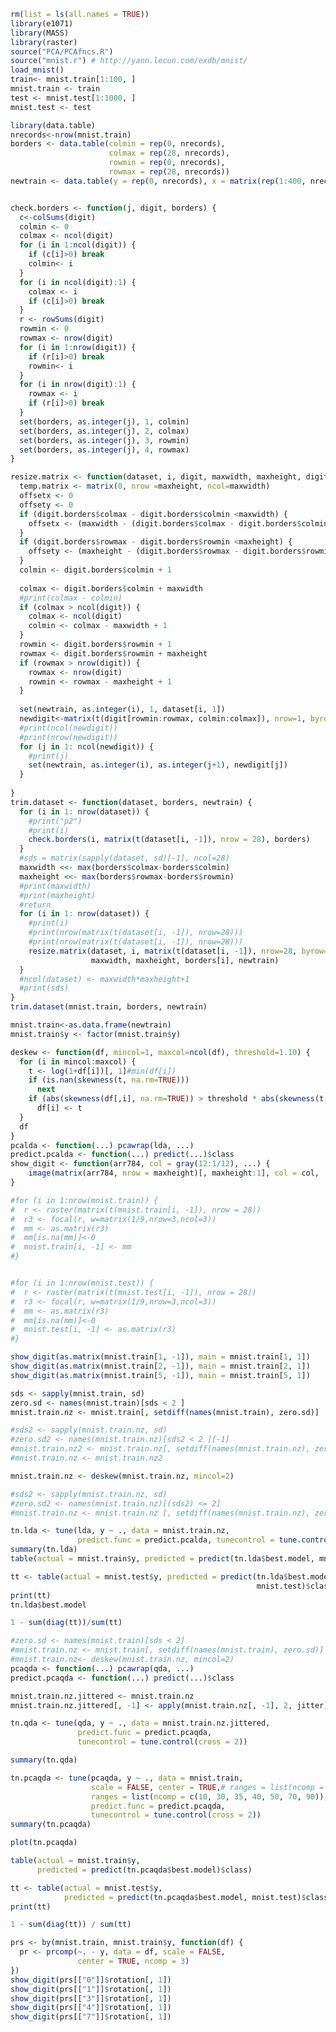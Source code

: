 ```r
rm(list = ls(all.names = TRUE))
library(e1071)
library(MASS)
library(raster)
source("PCA/PCAfncs.R")
source("mnist.r") # http://yann.lecun.com/exdb/mnist/
load_mnist()
train<- mnist.train[1:100, ]
mnist.train <- train
test <- mnist.test[1:1000, ]
mnist.test <- test

library(data.table)
nrecords<-nrow(mnist.train)
borders <- data.table(colmin = rep(0, nrecords), 
                      colmax = rep(28, nrecords), 
                      rowmin = rep(0, nrecords), 
                      rowmax = rep(28, nrecords))
newtrain <- data.table(y = rep(0, nrecords), x = matrix(rep(1:400, nrecords), nrow=nrecords))


check.borders <- function(j, digit, borders) {
  c<-colSums(digit)
  colmin <- 0
  colmax <- ncol(digit)  
  for (i in 1:ncol(digit)) {
    if (c[i]>0) break
    colmin<- i
  }
  for (i in ncol(digit):1) {
    colmax <- i
    if (c[i]>0) break
  }
  r <- rowSums(digit)
  rowmin <- 0
  rowmax <- nrow(digit)  
  for (i in 1:nrow(digit)) {
    if (r[i]>0) break
    rowmin<- i
  }
  for (i in nrow(digit):1) {
    rowmax <- i
    if (r[i]>0) break
  }
  set(borders, as.integer(j), 1, colmin)
  set(borders, as.integer(j), 2, colmax)
  set(borders, as.integer(j), 3, rowmin)
  set(borders, as.integer(j), 4, rowmax)
} 

resize.matrix <- function(dataset, i, digit, maxwidth, maxheight, digit.borders, newtrain) {
  temp.matrix <- matrix(0, nrow =maxheight, ncol=maxwidth)
  offsetx <- 0
  offsety <- 0
  if (digit.borders$colmax - digit.borders$colmin <maxwidth) {
    offsetx <- (maxwidth - (digit.borders$colmax - digit.borders$colmin)) %/% 2
  }
  if (digit.borders$rowmax - digit.borders$rowmin <maxheight) {
    offsety <- (maxheight - (digit.borders$rowmax - digit.borders$rowmin)) %/% 2
  }
  colmin <- digit.borders$colmin + 1
  
  colmax <- digit.borders$colmin + maxwidth
  #print(colmax - colmin)
  if (colmax > ncol(digit)) {
    colmax <- ncol(digit)
    colmin <- colmax - maxwidth + 1
  }
  rowmin <- digit.borders$rowmin + 1
  rowmax <- digit.borders$rowmin + maxheight
  if (rowmax > nrow(digit)) {
    rowmax <- nrow(digit)
    rowmin <- rowmax - maxheight + 1
  }
  
  set(newtrain, as.integer(i), 1, dataset[i, 1])
  newdigit<-matrix(t(digit[rowmin:rowmax, colmin:colmax]), nrow=1, byrow=T)
  #print(ncol(newdigit))
  #print(nrow(newdigit))
  for (j in 1: ncol(newdigit)) {
    #print(j)
    set(newtrain, as.integer(i), as.integer(j+1), newdigit[j])
  }
  
}
trim.dataset <- function(dataset, borders, newtrain) {
  for (i in 1: nrow(dataset)) {
    #print("p2")
    #print(i)
    check.borders(i, matrix(t(dataset[i, -1]), nrow = 28), borders)
  }
  #sds = matrix(sapply(dataset, sd)[-1], ncol=28)
  maxwidth <<- max(borders$colmax-borders$colmin)
  maxheight <<- max(borders$rowmax-borders$rowmin)
  #print(maxwidth)
  #print(maxheight)
  #return
  for (i in 1: nrow(dataset)) {
    #print(i)
    #print(nrow(matrix(t(dataset[i, -1]), nrow=28)))
    #print(nrow(matrix(t(dataset[i, -1]), nrow=28)))
    resize.matrix(dataset, i, matrix(t(dataset[i, -1]), nrow=28, byrow=T), 
                  maxwidth, maxheight, borders[i], newtrain)
  }
  #ncol(dataset) <- maxwidth*maxheight+1
  #print(sds)
}
trim.dataset(mnist.train, borders, newtrain)

mnist.train<-as.data.frame(newtrain)
mnist.train$y <- factor(mnist.train$y)

deskew <- function(df, mincol=1, maxcol=ncol(df), threshold=1.10) {
  for (i in mincol:maxcol) {
    t <- log(1+df[i])[, 1]#min(df[i])
    if (is.nan(skewness(t, na.rm=TRUE)))
      next 
    if (abs(skewness(df[,i], na.rm=TRUE)) > threshold * abs(skewness(t, na.rm=TRUE)))
      df[i] <- t
  }
  df
}
pcalda <- function(...) pcawrap(lda, ...)
predict.pcalda <- function(...) predict(...)$class
show_digit <- function(arr784, col = gray(12:1/12), ...) {
    image(matrix(arr784, nrow = maxheight)[, maxheight:1], col = col, ...)
}

#for (i in 1:nrow(mnist.train)) {
#  r <- raster(matrix(t(mnist.train[i, -1]), nrow = 28))
#  r3 <- focal(r, w=matrix(1/9,nrow=3,ncol=3))
#  mm <- as.matrix(r3)
#  mm[is.na(mm)]<-0
#  mnist.train[i, -1] <- mm
#}


#for (i in 1:nrow(mnist.test)) {
#  r <- raster(matrix(t(mnist.test[i, -1]), nrow = 28))
#  r3 <- focal(r, w=matrix(1/9,nrow=3,ncol=3))
#  mm <- as.matrix(r3)
#  mm[is.na(mm)]<-0
#  mnist.test[i, -1] <- as.matrix(r3)
#}
```

```r

show_digit(as.matrix(mnist.train[1, -1]), main = mnist.train[1, 1])
show_digit(as.matrix(mnist.train[2, -1]), main = mnist.train[2, 1])
show_digit(as.matrix(mnist.train[5, -1]), main = mnist.train[5, 1])

sds <- sapply(mnist.train, sd)
zero.sd <- names(mnist.train)[sds < 2 ]
mnist.train.nz <- mnist.train[, setdiff(names(mnist.train), zero.sd)]

#sds2 <- sapply(mnist.train.nz, sd)
#zero.sd2 <- names(mnist.train.nz)[sds2 < 2 ][-1]
#mnist.train.nz2 <- mnist.train.nz[, setdiff(names(mnist.train.nz), zero.sd2)]
#mnist.train.nz <- mnist.train.nz2 

mnist.train.nz <- deskew(mnist.train.nz, mincol=2)

#sds2 <- sapply(mnist.train.nz, sd)
#zero.sd2 <- names(mnist.train.nz)[(sds2) <= 2]
#mnist.train.nz <- mnist.train.nz [, setdiff(names(mnist.train.nz), zero.sd2)]
```

```r
tn.lda <- tune(lda, y ~ ., data = mnist.train.nz,
               predict.func = predict.pcalda, tunecontrol = tune.control(cross = 2))
summary(tn.lda)
table(actual = mnist.train$y, predicted = predict(tn.lda$best.model, mnist.train)$class)

tt <- table(actual = mnist.test$y, predicted = predict(tn.lda$best.model,
                                                       mnist.test)$class)
print(tt)
tn.lda$best.model

1 - sum(diag(tt))/sum(tt)
```

```r
#zero.sd <- names(mnist.train)[sds < 2]
#mnist.train.nz <- mnist.train[, setdiff(names(mnist.train), zero.sd)]
#mnist.train.nz<- deskew(mnist.train.nz, mincol=2)
pcaqda <- function(...) pcawrap(qda, ...)
predict.pcaqda <- function(...) predict(...)$class

mnist.train.nz.jittered <- mnist.train.nz
mnist.train.nz.jittered[, -1] <- apply(mnist.train.nz[, -1], 2, jitter)

tn.qda <- tune(qda, y ~ ., data = mnist.train.nz.jittered,
               predict.func = predict.pcaqda,
               tunecontrol = tune.control(cross = 2))

summary(tn.qda)

tn.pcaqda <- tune(pcaqda, y ~ ., data = mnist.train,
                  scale = FALSE, center = TRUE,# ranges = list(ncomp = c(1, 10, 20, 40, 50)),
                  ranges = list(ncomp = c(10, 30, 35, 40, 50, 70, 90)),
                  predict.func = predict.pcaqda,
                  tunecontrol = tune.control(cross = 2))
summary(tn.pcaqda)

plot(tn.pcaqda)

table(actual = mnist.train$y,
      predicted = predict(tn.pcaqda$best.model)$class)

tt <- table(actual = mnist.test$y,
            predicted = predict(tn.pcaqda$best.model, mnist.test)$class)
print(tt)

1 - sum(diag(tt)) / sum(tt)
```

```r
prs <- by(mnist.train, mnist.train$y, function(df) {
  pr <- prcomp(~. - y, data = df, scale = FALSE,
               center = TRUE, ncomp = 3)
})
show_digit(prs[["0"]]$rotation[, 1])
show_digit(prs[["1"]]$rotation[, 1])
show_digit(prs[["3"]]$rotation[, 1])
show_digit(prs[["4"]]$rotation[, 1])
show_digit(prs[["7"]]$rotation[, 1])
```
